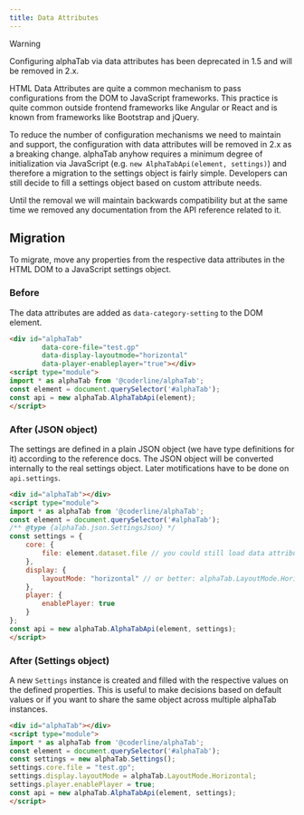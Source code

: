 ```yaml
--- 
title: Data Attributes
---
```


> [!WARNING]
> Configuring alphaTab via data attributes has been deprecated in 1.5 and will be removed in 2.x. 

HTML Data Attributes are quite a common mechanism to pass configurations from the DOM to JavaScript frameworks. This practice
is quite common outside frontend frameworks like Angular or React and is known from frameworks like Bootstrap and jQuery.

To reduce the number of configuration mechanisms we need to maintain and support, the configuration with data attributes will be removed in 2.x as a breaking change. 
alphaTab anyhow requires a minimum degree of initialization via JavaScript (e.g. `new AlphaTabApi(element, settings)`) and therefore a migration to the settings object is fairly simple.
Developers can still decide to fill a settings object based on custom attribute needs.

Until the removal we will maintain backwards compatibility but at the same time we removed any documentation from the API reference related to it. 

## Migration

To migrate, move any properties from the respective data attributes in the HTML DOM to a JavaScript settings object.

### Before

The data attributes are added as `data-category-setting` to the DOM element. 

```html
<div id="alphaTab" 
        data-core-file="test.gp"
        data-display-layoutmode="horizontal" 
        data-player-enableplayer="true"></div>
<script type="module">
import * as alphaTab from '@coderline/alphaTab';
const element = document.querySelector('#alphaTab');
const api = new alphaTab.AlphaTabApi(element);
</script>
```

### After (JSON object)

The settings are defined in a plain JSON object (we have type definitions for it) according to the reference docs. 
The JSON object will be converted internally to the real settings object. Later motifications have to be done on `api.settings`.

```html
<div id="alphaTab"></div>
<script type="module">
import * as alphaTab from '@coderline/alphaTab';
const element = document.querySelector('#alphaTab');
/** @type {alphaTab.json.SettingsJson} */
const settings = {
    core: {
        file: element.dataset.file // you could still load data attributes yourself
    },
    display: {
        layoutMode: "horizontal" // or better: alphaTab.LayoutMode.Horizontal
    },
    player: {
        enablePlayer: true
    }
};
const api = new alphaTab.AlphaTabApi(element, settings);
</script>
```

### After (Settings object)

A new `Settings` instance is created and filled with the respective values on the defined properties. 
This is useful to make decisions based on default values or if you want to share the same object across 
multiple alphaTab instances.

```html
<div id="alphaTab"></div>
<script type="module">
import * as alphaTab from '@coderline/alphaTab';
const element = document.querySelector('#alphaTab');
const settings = new alphaTab.Settings();
settings.core.file = "test.gp";
settings.display.layoutMode = alphaTab.LayoutMode.Horizontal;
settings.player.enablePlayer = true;
const api = new alphaTab.AlphaTabApi(element, settings);
</script>
```